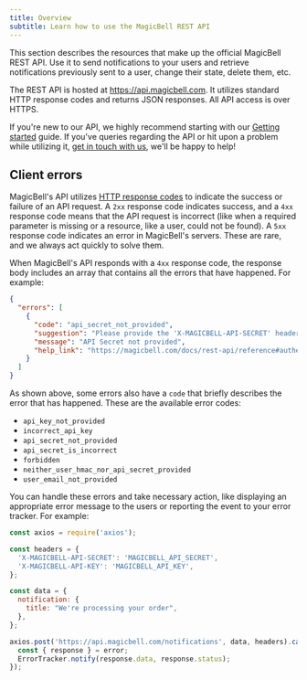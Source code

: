 ```yaml
---
title: Overview
subtitle: Learn how to use the MagicBell REST API
---
```


This section describes the resources that make up the official MagicBell REST
API. Use it to send notifications to your users and retrieve notifications
previously sent to a user, change their state, delete them, etc.

The REST API is hosted at https://api.magicbell.com. It utilizes standard HTTP
response codes and returns JSON responses. All API access is over HTTPS.

If you're new to our API, we highly recommend starting with our
[Getting started](/docs/getting-started-with-magicbell) guide. If you've queries
regarding the API or hit upon a problem while utilizing it, [get in touch with us](mailto:hello@magicbell.io),
we'll be happy to help!

## Client errors

MagicBell's API utilizes [HTTP response codes](https://en.wikipedia.org/wiki/List_of_HTTP_status_codes)
to indicate the success or failure of an API request. A `2xx` response code
indicates success, and a `4xx` response code means that the API request is
incorrect (like when a required parameter is missing or a resource, like a user,
could not be found). A `5xx` response code indicates an error in MagicBell's
servers. These are rare, and we always act quickly to solve them.

When MagicBell's API responds with a `4xx` response code, the response body
includes an array that contains all the errors that have happened. For example:

```json
{
  "errors": [
    {
      "code": "api_secret_not_provided",
      "suggestion": "Please provide the 'X-MAGICBELL-API-SECRET' header containing your MagicBell project's API secret. Alternatively, if you intend to use MagicBell's API in JavaScript in your web application's frontend, please provide the 'X-MAGICBELL-USER-EMAIL' header containing a user's email and the 'X-MAGICBELL-USER-HMAC' containing the user's HMAC.",
      "message": "API Secret not provided",
      "help_link": "https://magicbell.com/docs/rest-api/reference#authentication"
    }
  ]
}
```

As shown above, some errors also have a `code` that briefly describes the error
that has happened. These are the available error codes:

- `api_key_not_provided`
- `incorrect_api_key`
- `api_secret_not_provided`
- `api_secret_is_incorrect`
- `forbidden`
- `neither_user_hmac_nor_api_secret_provided`
- `user_email_not_provided`

You can handle these errors and take necessary action, like displaying an
appropriate error message to the users or reporting the event to your error
tracker. For example:

```js title=Node
const axios = require('axios');

const headers = {
  'X-MAGICBELL-API-SECRET': 'MAGICBELL_API_SECRET',
  'X-MAGICBELL-API-KEY': 'MAGICBELL_API_KEY',
};

const data = {
  notification: {
    title: "We're processing your order",
  },
};

axios.post('https://api.magicbell.com/notifications', data, headers).catch((error) => {
  const { response } = error;
  ErrorTracker.notify(response.data, response.status);
});
```
